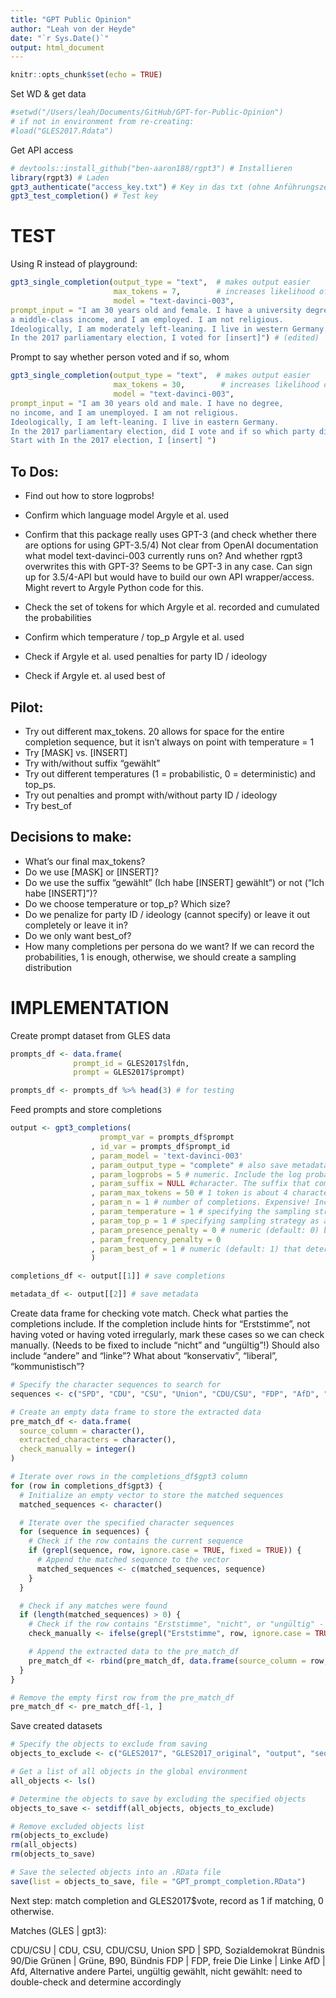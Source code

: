 ```yaml
---
title: "GPT Public Opinion"
author: "Leah von der Heyde"
date: "`r Sys.Date()`"
output: html_document
---
```


```r
knitr::opts_chunk$set(echo = TRUE)
```

Set WD & get data
```r
#setwd("/Users/leah/Documents/GitHub/GPT-for-Public-Opinion")
# if not in environment from re-creating:
#load("GLES2017.Rdata")
```


Get API access

```r
# devtools::install_github("ben-aaron188/rgpt3") # Installieren
library(rgpt3) # Laden
gpt3_authenticate("access_key.txt") # Key in das txt (ohne Anführungszeichen, Name, etc. NUR der key, mit new line dahinter!) 
gpt3_test_completion() # Test key
```

# TEST

Using R instead of playground:

```r
gpt3_single_completion(output_type = "text",  # makes output easier
                       max_tokens = 7,        # increases likelihood of usable content
                       model = "text-davinci-003",
prompt_input = "I am 30 years old and female. I have a university degree,
a middle-class income, and I am employed. I am not religious.
Ideologically, I am moderately left-leaning. I live in western Germany.
In the 2017 parliamentary election, I voted for [insert]") # (edited) 
```

Prompt to say whether person voted and if so, whom

```r
gpt3_single_completion(output_type = "text",  # makes output easier
                       max_tokens = 30,        # increases likelihood of usable content
                       model = "text-davinci-003",
prompt_input = "I am 30 years old and male. I have no degree,
no income, and I am unemployed. I am not religious.
Ideologically, I am left-leaning. I live in eastern Germany.
In the 2017 parliamentary election, did I vote and if so which party did I vote for?
Start with In the 2017 election, I [insert] ")
```


## To Dos:
- Find out how to store logprobs!

- Confirm which language model Argyle et al. used

- Confirm that this package really uses GPT-3 (and check whether there are options for using GPT-3.5/4)
Not clear from OpenAI documentation what model text-davinci-003 currently runs on? And whether rgpt3 overwrites this with GPT-3? Seems to be GPT-3 in any case. Can sign up for 3.5/4-API but would have to build our own API wrapper/access. Might revert to Argyle Python code for this.

- Check the set of tokens for which Argyle et al. recorded and cumulated the probabilities
- Confirm which temperature / top_p Argyle et al. used
- Check if Argyle et al. used penalties for party ID / ideology
- Check if Argyle et. al used best of

## Pilot:
- Try out different max_tokens. 20 allows for space for the entire completion sequence, but it isn't always on point with temperature = 1
- Try [MASK] vs. [INSERT]
- Try with/without suffix "gewählt"
- Try out different temperatures (1 = probabilistic, 0 = deterministic) and top_ps.
- Try out penalties and prompt with/without party ID / ideology
- Try best_of

## Decisions to make:
- What's our final max_tokens?
- Do we use [MASK] or [INSERT]?
- Do we use the suffix "gewählt" (Ich habe [INSERT] gewählt") or not ("Ich habe [INSERT]")?
- Do we choose temperature or top_p? Which size?
- Do we penalize for party ID / ideology (cannot specify) or leave it out completely or leave it in?
- Do we only want best_of?
- How many completions per persona do we want? If we can record the probabilities, 1 is enough, otherwise, we should create a sampling distribution

# IMPLEMENTATION

Create prompt dataset from GLES data

```r
prompts_df <- data.frame(
              prompt_id = GLES2017$lfdn,
              prompt = GLES2017$prompt)

prompts_df <- prompts_df %>% head(3) # for testing
```

Feed prompts and store completions

```r
output <- gpt3_completions(
                    prompt_var = prompts_df$prompt
                  , id_var = prompts_df$prompt_id
                  , param_model = 'text-davinci-003'
                  , param_output_type = "complete" # also save metadata just to be safe
                  , param_logprobs = 5 # numeric. Include the log probabilities on the logprobs most likely tokens, as well the chosen tokens. For example, if logprobs is 5, the API will return a list of the 5 most likely tokens. The API will always return the logprob of the sampled token, so there may be up to logprobs+1 elements in the response. The maximum value for logprobs is 5. THIS IS WHAT WE NEED! Where is it being stored? Did Argyle create a set of "accepted" tokens and added those probabilities?
                  , param_suffix = NULL #character. The suffix that comes after a completion of inserted text. Maybe use "gewählt"? So we can have "Ich habe [INSERT] gewählt" which supports "nicht" and "ungültig" as well as any party insert. Would ensure more on-point responses but might reduce likelihood of "nicht"?
                  , param_max_tokens = 50 # 1 token is about 4 characters in English text. Test used between 10 and 50
                  , param_n = 1 # number of completions. Expensive! Increase if we can't record probabilities?
                  , param_temperature = 1 # specifying the sampling strategy of the possible completions. Higher values means the model will take more risks. Try 0.9 for more creative applications, and 0 for ones with a well-defined answer. We generally recommend altering this or top_p but not both.
                  , param_top_p = 1 # specifying sampling strategy as an alternative to the temperature sampling where the model considers the results of the tokens with top_p probability mass. So 0.1 means only the tokens comprising the top 10% probability mass are considered. We generally recommend altering this or temperature but not both.)
                  , param_presence_penalty = 0 # numeric (default: 0) between -2.00 and +2.00 to determine the penalisation of repetitiveness if a token already exists (from the official API documentation: Number between -2.0 and 2.0. Positive values penalize new tokens based on whether they appear in the text so far, increasing the model's likelihood to talk about new topics.) Should we use this for ideology / party ID?
                  , param_frequency_penalty = 0
                  , param_best_of = 1 # numeric (default: 1) that determines the space of possibilities from which to select the completion with the highest probability (from the official API documentation: Generates best_of completions server-side and returns the "best" (the one with the highest log probability per token). Eats money! Should we use this?
                  )

completions_df <- output[[1]] # save completions

metadata_df <- output[[2]] # save metadata
```

Create data frame for checking vote match.
Check what parties the completions include. If the completion include hints for "Erststimme", not having voted or having voted irregularly, mark these cases so we can check manually. (Needs to be fixed to include "nicht" and "ungültig"!) Should also include "andere" and "linke"? What about "konservativ", "liberal", "kommunistisch"?

```r
# Specify the character sequences to search for
sequences <- c("SPD", "CDU", "CSU", "Union", "CDU/CSU", "FDP", "AfD", "Linke", "Grüne", "Bündnis", "B90", "sozialdemokrat", "christlich", "frei", "Alternative", "nicht", "ungültig", "Erststimme")

# Create an empty data frame to store the extracted data
pre_match_df <- data.frame(
  source_column = character(),
  extracted_characters = character(),
  check_manually = integer()
)

# Iterate over rows in the completions_df$gpt3 column
for (row in completions_df$gpt3) {
  # Initialize an empty vector to store the matched sequences
  matched_sequences <- character()

  # Iterate over the specified character sequences
  for (sequence in sequences) {
    # Check if the row contains the current sequence
    if (grepl(sequence, row, ignore.case = TRUE, fixed = TRUE)) {
      # Append the matched sequence to the vector
      matched_sequences <- c(matched_sequences, sequence)
    }
  }

  # Check if any matches were found
  if (length(matched_sequences) > 0) {
    # Check if the row contains "Erststimme", "nicht", or "ungültig" - doesn't work for "nicht" / "ungültig"
    check_manually <- ifelse(grepl("Erststimme", row, ignore.case = TRUE, fixed = TRUE) | grepl("nicht", row, ignore.case = TRUE, fixed = TRUE) | grepl("ungültig", row, ignore.case = TRUE, fixed = TRUE), 1, 0)

    # Append the extracted data to the pre_match_df
    pre_match_df <- rbind(pre_match_df, data.frame(source_column = row, extracted_characters = paste(matched_sequences, collapse = ", "), check_manually = check_manually))
  }
}

# Remove the empty first row from the pre_match_df
pre_match_df <- pre_match_df[-1, ]

```

Save created datasets
```r
# Specify the objects to exclude from saving
objects_to_exclude <- c("GLES2017", "GLES2017_original", "output", "sequence", "sequences", "row", "matched_sequences", "check_manually", "api_key")

# Get a list of all objects in the global environment
all_objects <- ls()

# Determine the objects to save by excluding the specified objects
objects_to_save <- setdiff(all_objects, objects_to_exclude)

# Remove excluded objects list
rm(objects_to_exclude)
rm(all_objects)
rm(objects_to_save)

# Save the selected objects into an .RData file
save(list = objects_to_save, file = "GPT_prompt_completion.RData")

```


Next step: match completion and GLES2017$vote, record as 1 if matching, 0 otherwise.

Matches (GLES | gpt3):

CDU/CSU | CDU, CSU, CDU/CSU, Union
SPD | SPD, Sozialdemokrat
Bündnis 90/Die Grünen | Grüne, B90, Bündnis
FDP | FDP, freie
Die Linke | Linke
AfD | Afd, Alternative
andere Partei, ungültig gewählt, nicht gewählt: need to double-check and determine accordingly

```r

```

